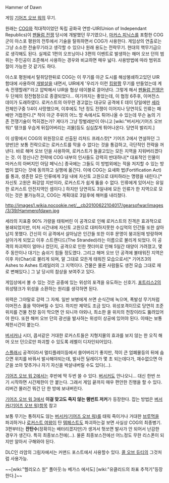 Hammer of Dawn

게임 [[기어즈 오브 워]]의 무기.

원래는 [[COG]]와 적대적이었던 독립 공화국 연방-UIR(Union of Independant Republics)이 [[펜듈럼 전쟁]] 당시에 개발했던 무기였으나, [[마커스 피닉스]]를 포함한 COG군이 아스포 평원의 전투에서 기술을 탈취하면서 COG가 사용한다. 게임상의 연출로는 그냥 소소한 전술무기라고 생각할 수 있으나 원래 용도는 전략무기. 현대의 핵무기급으로 생각해도 된다. 실제로 1편의 오프닝이나 3편의 이벤트로 발생하는 해머 오브 던의 범위는 주인공이 조준해서 사용하는 경우와 비교하면 매우 넓다. 사용방법에 따라 범위조절이 가능한 것 같기도 하다.

아스포 평원에서 탈취당한뒤로 COG는 이 무기를 아군 도시를 해상봉쇄하고있던 UIR 함대에 사용하여 [[개발살]]을 내면서, UIR에게 '우리가 이런 [[킹왕짱]] 무기를 만들었는데 계속 전쟁할래?'라고 압박해서 UIR을 협상 테이블로 끌어낸다. 그렇게 해서 [[펜듈럼 전쟁]]은 두 단체의 정전협정으로 종결되었다… 여기까지는 좋았는데, 이 협정 6주후, 이머전스 데이가 도래하였다. 로커스트의 아무런 경고없는 대규모 공격에 E 데이 당일에만 [[세라]] 전체인구중 1/4이 사망했으며, 이후에도 1년 정도 전쟁이 이어지나 당연히도 인류는 패배만 거듭한다.[* 적이 아군 주위의 어느 땅 속에서도 튀어나올 수 있는데 무슨 놈의 기존 전쟁기술이 먹히겠는가? 게다가 그냥 땅벌레만이 아니고 [wiki:"버서커(기어즈 오브 워)" 탱크를 우습게 뒤집어버리는 괴물]등도 심심찮게 튀어나온다. 당연히 발리지.]

이 상황에서 COG의 위원장으로 선출된 리처드 프레스캇[* 기어즈 2에서 연설하던 그 양반]은 보통 전략으로는 로커스트를 막을 수 없다는 것을 통감하고, 극단적인 전략을 꺼낸다. 바로 해머 오브 던을 사용하여, 로커스트가 들끓고있는 모든 지역을 지워버리겠다는 것. 이 정신나간 전략에 COG 내부의 인사들도 강력히 반대하나[* 대표적인 인물이 마커스의 아버지인 아담 페닉스] 종국에는 그들도 이 방법외에는 적을 저지할 수 있는 방법이 없다는 것에 동의하고 실행에 옮긴다. 이에 COG는 요새화 법(Fortification Act)를 통과, 생존한 모든 인류에게 3일 내에 자신토 고원으로 대피하라는 명령을 내린다.[* 자신토 고원은 화강암 지반이라, 로커스트가 쉽게 뚫을 수 없다. 인류에게 있어서는 유일한 로커스트 안전지역인 셈이다.] 하지만 당연히도 3일내에 모든 인류가 한 지역으로 모이는 것은 불가능하고, COG는 계획대로 3일후에 해머를 내리쳤다.

http://images1.wikia.nocookie.net/__cb20100622104017/gearsofwar/images/3/39/Hammerofdawn.jpg

세라의 지표중 90% 가량을 태워버린 이 공격으로 인해 로커스트의 진격은 효과적으로 봉쇄되었지만, 미처 시간내에 자신토 고원으로 대피하지못한 수십억의 인간들 또한 살아남지 못했다. 간신히 이 공격에서 살아남은 인간들 또한 이후 문명이 붕괴된채 방랑하며 살아가게 되었고 이후 스트랜디드(The Stranded)라는 이름으로 불리게 되었다. 이 공격의 파괴력이 얼마나 컸던지, 공격으로 인한 잿더미로 인해 5일간 태양이 가려졌고, 몇 주 동안이나 대기는 숨쉬기 힘들 정도였다. 그리고 해머 오브 던 공격에 불태워진 지역은 이후 차(Char)로 불리게 되며, 말 그대로 모든게 태워진 모습으로서[* 기어즈3의 Ashes to Ashes 트레일러의 그 지역이다. 건물은 물론 사람들도 생전 모습 그대로 재로 변해있다.] 그 날 당시의 참상을 보여주고 있다.

게임상에서 볼 수 있는 것은 공중에 있는 위성의 포격을 유도하는 신호기. [[포트리스2]]의 위성탱크가 위성을 소환하는 원리를 생각하면 된다.

위력은 그야말로 강력 그 자체. 일반 보병에게 쓰면 순식간에 녹으며, 폭발성 무기처럼 이머전스 홀을 막아버릴 수 있다. 하지만 제약도 조금 있다. 위성포격이므로 당연히 조준 위치를 건물 천장 등이 막으면 안 되니까 야외나, 최소한 쏠 위치의 천장이라도 뚫려있어야 한다. 또한 해머 오브 던의 광선을 발사하는 위성이 상공에 있어야 된다. 이때는 보통 제한시간이 붙는다.

[[버서커]]나 시더, 콥서같은 거대한 로커스트들은 지형지물의 효과를 보지 않는 한 오직 해머 오브 던으로만 파괴할 수 있도록 레벨이 디자인되어있다.

[[스플래시]] 공격이라서 멀티플레이등에서 쓸어버리기 좋지만, 적이 큰 엄폐물등의 뒤에 숨으면 위치를 바꿔서 발사해야되는데, 발사전 딜레이가 몇 초 되는데다가, 재수없으면 아군을 쏘아 맞추거나 자기 자신을 박살내버릴 수도 있다(…).

[[기어즈 오브 워 2]]에서는 후반에 딱 두번 쓸 수 있다. [[버서커]]도 안나오니… 대신 한번 쓰기 시작하면 시간제한이 안 붙는다. 그래서 게임 끝까지 매우 편안한 진행을 할 수 있다. 리버건 몰러건 뭐건 단 한 방에 보내버린다.

[[기어즈 오브 워 3]]에서 '''이걸 맞고도 죽지 않는 램번트 저커'''가 등장한다. 잡는 방법은 [[버서커(기어즈 오브 워)]]항목 참고

보통 무기는 통하지도 않는 [[버서커(기어즈 오브 워)]]를 태워 죽이거나 거대한 [[브루먹]]을 파괴하거나 [[로커스트 여왕]]이 탄 [[템페스트]]도 파괴하는걸 보면 사실상 COG의 최종병기. 3편부터는 '''잔탄수'''(정확히는 배터리겠지만)가 생겨서 헛쏘면 발사가 안 되어서 난감한 경우가 생긴다. 특히 최종보스전에(…). 물론 최종보스전에선 어느정도 무한 리스폰이 되지만 알아서 구해와야 된다.

DLC인 라암의 그림자에서는 커맨드 포스트에서 사용할수 있다. [[콜 오브 듀티]]의 그것처럼 사용가능.

~~[wiki:"헬리오스 원" 폴아웃:뉴 베가스 에서도] [wiki:"유클리드의 좌표 추적기"등장한다.]~~

